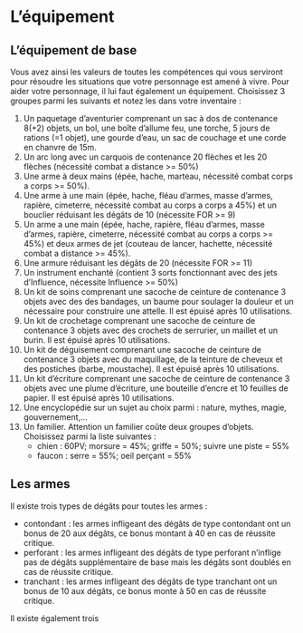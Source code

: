 # L'équipement

## L'équipement de base
Vous avez ainsi les valeurs de toutes les compétences qui vous serviront pour résoudre les situations que votre personnage est amené à vivre.
Pour aider votre personnage, il lui faut également un équipement. Choisissez 3 groupes parmi les suivants et notez les dans votre inventaire : 

1. Un paquetage d'aventurier comprenant un sac à dos de contenance 8(+2) objets, un bol, une boîte d’allume feu, une torche, 5 jours de rations (=1 objet), une gourde d’eau, un sac de couchage et une corde en chanvre de 15m.
2. Un arc long avec un carquois de contenance 20 flèches et les 20 flèches (nécessité combat a distance >= 50%)
3. Une arme à deux mains (épée, hache, marteau, nécessité combat corps a corps >= 50%).
4. Une arme à une main (épée, hache, fléau d’armes, masse d’armes, rapière, cimeterre, nécessité combat au corps a corps a 45%) et un bouclier réduisant les dégâts de 10 (nécessite FOR >= 9)
5. Un arme a une main (épée, hache, rapière, fléau d'armes, masse d'armes, rapière, cimeterre, nécessité combat au corps a corps >= 45%) et deux armes de jet (couteau de lancer, hachette, nécessité combat a distance >= 45%).
6. Une armure réduisant les dégâts de 20 (nécessite FOR >= 11)
7. Un instrument enchanté (contient 3 sorts fonctionnant avec des jets d’Influence, nécessite Influence >= 50%)
8. Un kit de soins comprenant une sacoche de ceinture de contenance 3 objets avec des des bandages, un baume pour soulager la douleur et un nécessaire pour construire une attelle. Il est épuisé après 10 utilisations.
9. Un kit de crochetage comprenant une sacoche de ceinture de contenance 3 objets avec des crochets de serrurier, un maillet et un burin. Il est épuisé après 10 utilisations.
10. Un kit de déguisement comprenant une sacoche de ceinture de contenance 3 objets avec du maquillage, de la teinture de cheveux et des postiches (barbe, moustache). Il est épuisé après 10 utilisations.
11. Un kit d'écriture comprenant une sacoche de ceinture de contenance 3 objets avec une plume d’écriture, une bouteille d’encre et 10 feuilles de papier. Il est épuisé après 10 utilisations.
12. Une encyclopédie sur un sujet au choix parmi : nature, mythes, magie, gouvernement,...
13. Un familier. Attention un familier coûte deux groupes d'objets. Choisissez parmi la liste suivantes : 
    - chien : 60PV; morsure = 45%; griffe = 50%; suivre une piste = 55%
    - faucon : serre = 55%; oeil perçant = 55%

## Les armes

Il existe trois types de dégâts pour toutes les armes : 

- contondant : les armes infligeant des dégâts de type contondant ont un bonus de 20 aux dégâts, ce bonus montant à 40 en cas de réussite critique. 
- perforant : les armes infligeant des dégâts de type perforant n'inflige pas de dégâts supplémentaire de base mais les dégâts sont doublés en cas de réussite critique. 
- tranchant : les armes infligeant des dégâts de type tranchant ont un bonus de 10 aux dégâts, ce bonus monte à 50 en cas de réussite critique. 

Il existe également trois 